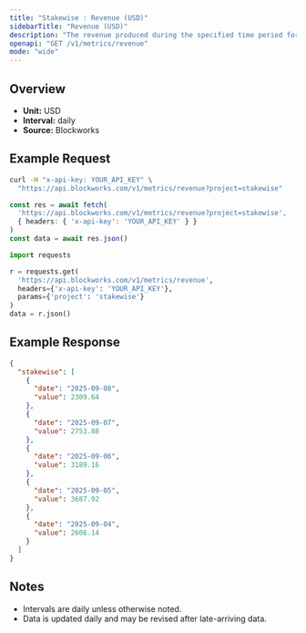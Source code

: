 ```yaml
---
title: "Stakewise : Revenue (USD)"
sidebarTitle: "Revenue (USD)"
description: "The revenue produced during the specified time period for given project."
openapi: "GET /v1/metrics/revenue"
mode: "wide"
---
```


## Overview

- **Unit:** USD
- **Interval:** daily
- **Source:** Blockworks

## Example Request

<CodeGroup>

```bash cURL
curl -H "x-api-key: YOUR_API_KEY" \
  "https://api.blockworks.com/v1/metrics/revenue?project=stakewise"
```

```typescript TypeScript
const res = await fetch(
  'https://api.blockworks.com/v1/metrics/revenue?project=stakewise',
  { headers: { 'x-api-key': 'YOUR_API_KEY' } }
)
const data = await res.json()
```

```python Python
import requests

r = requests.get(
  'https://api.blockworks.com/v1/metrics/revenue',
  headers={'x-api-key': 'YOUR_API_KEY'},
  params={'project': 'stakewise'}
)
data = r.json()
```

</CodeGroup>

## Example Response

```json
{
  "stakewise": [
    {
      "date": "2025-09-08",
      "value": 2309.64
    },
    {
      "date": "2025-09-07",
      "value": 2753.88
    },
    {
      "date": "2025-09-06",
      "value": 3189.16
    },
    {
      "date": "2025-09-05",
      "value": 3687.92
    },
    {
      "date": "2025-09-04",
      "value": 2606.14
    }
  ]
}
```

## Notes
- Intervals are daily unless otherwise noted.
- Data is updated daily and may be revised after late-arriving data.
